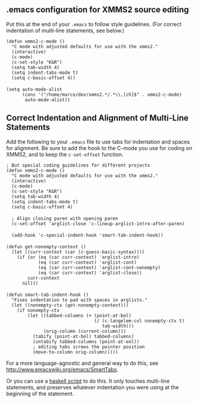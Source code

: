 == .emacs configuration for XMMS2 source editing ==

Put this at the end of your <tt>.emacs</tt> to follow style guidelines. (For correct indentation of multi-line statements, see below.)

 (defun xmms2-c-mode ()
   "C mode with adjusted defaults for use with the xmms2."
   (interactive)
   (c-mode)
   (c-set-style "K&R")
   (setq tab-width 4)
   (setq indent-tabs-mode t)
   (setq c-basic-offset 4))
 
 (setq auto-mode-alist 
       (cons '("/home/marco/dev/xmms2.*/.*\\.[ch]$" . xmms2-c-mode)  
 	    auto-mode-alist))

== Correct Indentation and Alignment of Multi-Line Statements ==

Add the following to your <tt>.emacs</tt> file to use tabs for indentation and spaces for alignment. Be sure to add the hook to the C-mode you use for coding on XMMS2, and to keep the <tt>c-set-offset</tt> function.

 ; But special coding guidelines for different projects
 (defun xmms2-c-mode ()
   "C mode with adjusted defaults for use with the xmms2."
   (interactive)
   (c-mode)
   (c-set-style "K&R")
   (setq tab-width 4)
   (setq indent-tabs-mode t)
   (setq c-basic-offset 4)
 
   ; Align closing paren with opening paren
   (c-set-offset 'arglist-close 'c-lineup-arglist-intro-after-paren)
 
   (add-hook 'c-special-indent-hook 'smart-tab-indent-hook))
 
 (defun get-nonempty-context ()
   (let ((curr-context (car (c-guess-basic-syntax))))
     (if (or (eq (car curr-context) 'arglist-intro)
             (eq (car curr-context) 'arglist-cont)
             (eq (car curr-context) 'arglist-cont-nonempty)
             (eq (car curr-context) 'arglist-close))
         curr-context
       nil)))
 
 (defun smart-tab-indent-hook ()
   "Fixes indentation to pad with spaces in arglists."
   (let ((nonempty-ctx (get-nonempty-context)))
     (if nonempty-ctx
         (let ((tabbed-columns (+ (point-at-bol)
                                  (/ (c-langelem-col nonempty-ctx t)
                                     tab-width)))
               (orig-column (current-column)))
           (tabify (point-at-bol) tabbed-columns)
           (untabify tabbed-columns (point-at-eol))
           ; editing tabs screws the pointer position
           (move-to-column orig-column)))))

For a more language-agnostic and general way to do this, see http://www.emacswiki.org/emacs/SmartTabs.

Or you can use a [http://code.l3ib.org/?p=.users/syscrash/indent.git;a=summary haskell script] to do this. It only touches multi-line statements, and preserves whatever indentation you were using at the beginning of the statement.